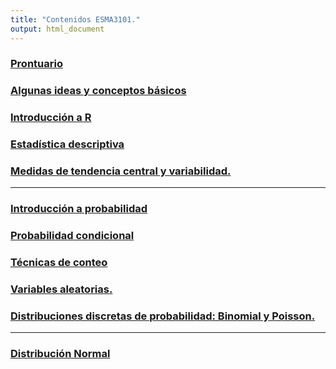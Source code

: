 ```yaml
---
title: "Contenidos ESMA3101."
output: html_document
---
```



### [Prontuario](https://didier-murillo.netlify.com/Prontuario.pdf)

### [Algunas ideas y conceptos básicos](https://didier-murillo.netlify.com/Intro_Esma3101/)

### [Introducción a R](https://didier-murillo.netlify.com/Intro_R/)

### [Estadística descriptiva](https://didier-murillo.netlify.com/Esta_descrip/)

### [Medidas de tendencia central y variabilidad.](https://didier-murillo.netlify.com/Medidas/)


-----------------


### [Introducción a probabilidad](https://didier-murillo.netlify.com/Intro_p/)

### [Probabilidad condicional](https://didier-murillo.netlify.com/P_cond/)

### [Técnicas de conteo](https://didier-murillo.netlify.com/count/)

### [Variables aleatorias.](https://didier-murillo.netlify.com/v_aleatorias/)

### [Distribuciones discretas de probabilidad: Binomial y Poisson.](https://didier-murillo.netlify.com/dis_bin/)


----------------- 


### [Distribución Normal](https://didier-murillo.netlify.com/dNormal/)


